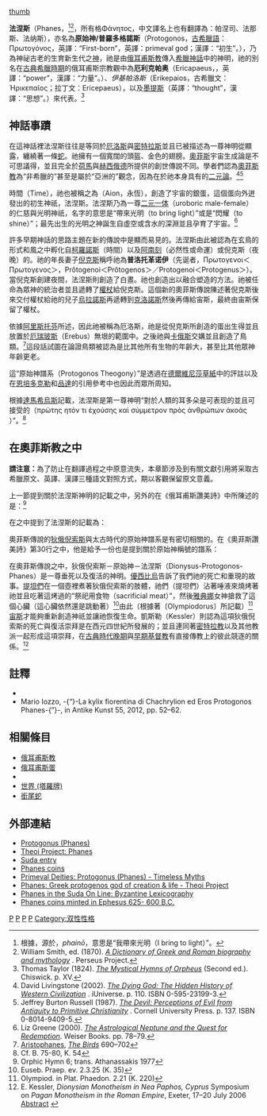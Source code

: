{{noteTA
|1=zh-cn:俄耳甫斯教; zh-tw:奧菲斯教; zh-hk:奧菲斯教; 
|2=zh-cn:俄耳甫斯; zh-tw:奧菲斯; zh-hk:奧菲斯; 
}}

[[圖像:Phanes.jpg|thumb]]

{{古希臘宗教}}

'''法涅斯'''（Phanes，{{lang-grc|Φάνης}}<ref>根據{{link-en|民俗詞源|folk etymology}}，源於{{lang|grc|φαίνω}}，''phainō''，意思是“我帶來光明（I bring to light）”。</ref><ref>William Smith, ed. (1870). [http://www.perseus.tufts.edu/hopper/text?doc=Perseus%3Atext%3A1999.04.0104%3Aentry%3Dphanes-bio-1 ''A Dictionary of Greek and Roman biography and mythology''] {{Wayback|url=http://www.perseus.tufts.edu/hopper/text?doc=Perseus%3Atext%3A1999.04.0104%3Aentry%3Dphanes-bio-1 |date=20170307140028 }}. Perseus Project.</ref>，所有格Φάνητος，中文譯名上也有翻譯為：帕涅司、法那斯、法纳斯），亦名為'''原始神/普羅多格諾斯'''（Protogonos，[[古希臘語|古希臘語]]：Πρωτογόνος，英譯：“First-born”，英譯：primeval god；漢譯：“初生”。），乃為神祕古老的生育新生代之[[神|神]]，祂是由[[俄耳甫斯教|俄耳甫斯教]]傳入[[希臘神話|希臘神話]]中的神明，祂的別名在[[古典希臘時期|古典希臘時期]]的俄耳甫斯宗教觀中為'''厄利克帕奥'''（Ericapaeus，{{lang|grc|Ἠρικαπαῖος或是Ἠρικεπαῖος}}，英譯：“power”，漢譯：“力量”。）、''伊基帕洛斯''（Erikepaios，古希臘文：Ἠρικεπαῖος；拉丁文：Ericepaeus），以及[[墨提斯|墨提斯]]（英譯：“thought”，漢譯：“思想”。）來代表。<ref>Thomas Taylor (1824). [http://books.google.com/books?id=MNEIAAAAQAAJ ''The Mystical Hymns of Orpheus''] {{Wayback|url=http://books.google.com/books?id=MNEIAAAAQAAJ |date=20200621043827 }} (Second ed.). Chiswick. p. XV.</ref>

{{TOClimit}}

== 神話事蹟 ==
在這神話裡法涅斯往往是等同於[[厄洛斯|厄洛斯]]與[[密特拉斯|密特拉斯]]並且已被描述為一尊神明從{{link-en|宇宙蛋|cosmic egg}}顯露，纏繞著一條[[蛇_(符號)|蛇]]。祂擁有一個寬闊的頭盔、金色的翅膀。[[奧菲斯|奧菲斯]]宇宙生成論是不可思議得，並且完全於[[荷馬|荷馬]]與[[赫西俄德|赫西俄德]]所提供的創世傳說不同。學者們認為[[奧菲斯教|奧菲斯教]]為“非希臘的”甚至是屬於“亞洲的”觀念，因為在於祂本身具有的[[二元論|二元論]]。<ref>David Livingstone (2002). [https://books.google.com/books?id=1nhO28Gm0sAC ''The Dying God: The Hidden History of Western Civilization''] {{Wayback|url=https://books.google.com/books?id=1nhO28Gm0sAC |date=20190812131458 }}. iUniverse. p. 110. ISBN 0-595-23199-3.</ref><ref>Jeffrey Burton Russell (1987). [https://books.google.com/books?id=D2-Na937xRYC ''The Devil: Perceptions of Evil from Antiquity to Primitive Christianity''] {{Wayback|url=https://books.google.com/books?id=D2-Na937xRYC |date=20200727083329 }}. Cornell University Press. p. 137. ISBN 0-8014-9409-5.</ref>

時間（Time），祂也被稱之為{{link-en|埃安 (神祇)|Aion (deity)|埃安}}（Aion，永恆），創造了宇宙的銀蛋，這個蛋向外迸發出的初生神祇，法涅斯。法涅斯乃為一尊[[對立統一|二元一体]]（uroboric male-female）的仁慈與光明神祇，名字的意思是“帶來光明（to bring light）”或是“閃耀（to shine）”；最先出生的光明之神誕生自虛空或含水的深淵並且孕育了宇宙。<ref>Liz Greene (2000). [http://books.google.com/books?isbn=1609253841 ''The Astrological Neptune and the Quest for Redemption'']. Weiser Books. pp. 78–79.</ref>

許多早期神話的思路主題在新的傳說中是顯而易見的。法涅斯由此被認為在玄鳥的形式和風之中孵化自[[柯羅諾斯|柯羅諾斯]]（時間）以及[[阿南刻|阿南刻]]（必然性或命運）或倪克斯（夜晚）的{{link-en|世界蛋|World-Egg}}。祂的年長妻子[[倪克斯|倪克斯]]稱呼祂為'''普洛托革诺伊'''（先诞者，Πρωτογενοι＜Πρωτογενος＞，Prôtogenoi＜Prôtogenos＞／Protogenoi＜Protogenus＞）。當倪克斯創建夜間，法涅斯則創造了白晝。祂也創造出以融合塑造的方法。祂被任命為眾神的統治者並且遞轉了[[權杖|權杖]]給倪克斯。這個新的奧菲斯傳說陳述著倪克斯後來交付權杖給祂的兒子[[烏拉諾斯|烏拉諾斯]]再遞轉到[[克洛諾斯|克洛諾斯]]然後再傳給宙斯，最終由宙斯保留了權杖。

依據[[阿里斯托芬|阿里斯托芬]]所述，因此祂被稱為厄洛斯，祂是從倪克斯所創造的蛋出生得並且放置於[[厄瑞玻斯|厄瑞玻斯]]（Erebus）無垠的範圍中。之後祂與[[卡俄斯|卡俄斯]]交媾並且創造了鳥類。<ref>[[阿里斯托芬|Aristophanes]], ''[[鸟_(剧本)|The Birds]]'' 690–702</ref>這段話試圖在論證鳥類被認為是比其他所有生物的年齡大，甚至比其他眾神年齡更老。

這“原始神譜系（Protogonos Theogony）”是透過在[[德爾維尼莎草紙|德爾維尼莎草紙]]中的評註以及在[[恩培多克勒|恩培多克勒]]和[[品達|品達]]的引用參考中也因此而眾所周知。

根據[[達馬希烏斯|達馬希烏斯]]記載，法涅斯是第一尊神明“對於人類的耳多朵是可表现的並且可接受的（πρώτης ητόν τι ἐχούσης καὶ σύμμετρον πρὸς ἀνθρώπων ἀκοάς ）”。<ref>Cf. B. 75-80, K. 54</ref>

== 在奧菲斯教之中 ==
{{主條目|奧菲斯教|奧菲斯蛋}}

'''請注意：'''為了防止在翻譯過程之中原意流失，本章節涉及到有關文獻引用將采取古希臘原文、英譯、漢譯三種語文對照方式，期以客觀保留原文意義。

上一節提到關於法涅斯神明的記載之中，另外的在《俄耳甫斯讚美詩》中所陳述的是：<ref>Orphic Hymn 6; trans. Athanassakis 1977</ref>{{quotation|'''古希臘原文：'''''ὄσσων ὃς σκοτόεσσαν ἀπημαύρωσας ὁμίχλην πάντη δινηθεὶς πτερύγων ῥιπαῖς κατὰ κόσμον λαμπρὸν ἄγων φάος ἁγνόν , ἀφ ' οὗ σε Φάνητα κικλήσκω.''

'''英譯：'''''You scattered the dark mist that lay before your eyes and, flapping your wings, you whirled about, and throughout this world you brought pure light. For this I call you Phanes.''

'''漢譯：'''''-{祢}-疏散了位在-{祢}-眼前的黑霧並且，揮舞-{祢}-的雙翼，-{祢}-轉過了身，以及在這個世界上的每一處-{祢}-帶來了純淨的光。為此我呼喚著-{祢}-法涅斯。''
}}

在{{link-en|德爾維尼紙莎草|Derveni Papyrus}}之中提到了法涅斯的記載為：
{{quotation|'''古希臘原文：'''''-{Πρωτογόνου βασιλέως αἰδοίου∙ τῶι δ' ἄρα πάντες ἀθάνατοι προσέφυν μάκαρες θεοὶ ἠδ̣ὲ θέαιναι καὶ ποταμοὶ καὶ κρῆναι ἐπήρατιο ἄλλα τε πάντα , ἅ̣σσα τότ’ ἦγγεγαῶτ ’ , αὐτὸς δ’ ἄρα μοῦνος ἔγεντο.}-''

'''英譯：'''''Of the First-born king, the reverend one; and upon him all the immortals grew, blessed gods and goddesses and rivers and lovely springs and everything else that had then been born; and he himself became the sole one.''<ref>Kouremenos, Parássoglou, and Tsantsanoglou 2006</ref>

'''漢譯：'''''最初出生的君王，应受尊敬者；並且在祂身上所有不朽的神靈正生長著，受祝福的男神們與女神們以及江川河流還有旖旎的春天加上其他一切誕生了；並且祂的本身成為了唯一的一尊。''
}}

奧菲斯傳說的[[狄俄倪索斯|狄俄倪索斯]]與太古時代的原始神譜系是有密切相關的。在《奧菲斯讚美詩》第30行之中，他是給予一份也是提到關於原始神稱號的譜系：
{{quotation|'''古希臘原文：'''''πρωτόγονον, διφυῆ, τρίγονον, Βακχεῖον ἄνακτα,ἄγριον, ἄρρητον, κρύφιον, δικέρωτα, δίμορφον.''

'''英譯：'''''Primeval, two-natured, thrice-born, Bacchic lord, savage, ineffable, secretive, two-horned, and two-shaped.''<ref>Orphic Hymn 30 Trans. Athanassakis 1977, 43</ref>

'''漢譯：'''''太古原初時代，兩種截然不同的本性，三次出生，酒神君主，原始的，不可見的，秘密的，雙角的，以及雙形態的。
}}

在奧菲斯傳說之中，狄俄倪索斯－原始神－法涅斯（Dionysus-Protogonos-Phanes）是一尊垂死以及復活的神明。[[該撒利亞的優西比烏|優西比烏]]告訴了我們祂的死亡和重現的故事。[[提坦|提坦們]]在一個壺裡煮著狄俄倪索斯的肢體，祂們（提坦們）沾著唾液來燒烤著祂並且吃著這烤過的“祭祀用食物（sacrificial meat）”，然後[[雅典娜|雅典娜]]女神搶救了這個心臟（這心臟依然還是跳動著）<ref>Euseb. Praep. ev. 2.3.25 (K. 35)</ref>由此（根據著{{link-en|小奥林匹奥多罗斯|Olympiodorus the Younger|奥林匹奥多罗斯}}〔Olympiodorus〕所記載）<ref>Olympiod. in Plat. Phaedon. 2.21 (K. 220)</ref>[[宙斯|宙斯]]才能夠重新創造神祇並讓祂恢復生命。凱斯勒（Kessler）則認為這項狄俄倪索斯的死亡與復活崇拜是在西元四世紀所發展的；並且連同著[[密特拉教|密特拉教]]以及其他教派一起形成這項崇拜，在[[古典時代晚期|古典時代晚期]]與[[早期基督教|早期基督教]]有直接傳教上的彼此競逐的關係。<ref>E. Kessler, ''Dionysian Monotheism in Nea Paphos, Cyprus'' Symposium on ''Pagan Monotheism in the Roman Empire'', Exeter, 17–20 July 2006 [http://www.huss.ex.ac.uk/classics/conferences/pagan_monotheism/abstracts.html Abstract] {{webarchive|url=https://web.archive.org/web/20080421032154/http://www.huss.ex.ac.uk/classics/conferences/pagan_monotheism/abstracts.html |date=2008-04-21 }}</ref>

== 註釋 ==
{{Reflist}}

*{{cite wikisource|author=Andrew Lang (1887)|wslink=Myth,_Ritual,_and_Religion/Volume_1/Chapter_10#315|title=''Myth, Ritual, and Religion, Volume 1, Chapter 10''|pages=315–319}}
*Mario Iozzo, -{“}-La kylix fiorentina di Chachrylion ed Eros Protogonos Phanes-{”}-, in Antike Kunst 55, 2012, pp. 52–62.

== 相關條目 ==
* [[俄耳甫斯教|俄耳甫斯教]]
* [[俄耳甫斯蛋|俄耳甫斯蛋]]
* {{link-en|宇宙蛋|World-Egg}}
* [[世界_(塔羅牌)|世界 (塔羅牌)]]
* [[銜尾蛇|銜尾蛇]]

== 外部連結 ==
{{共享資源|Phanes (deity)|法涅斯}}
*[http://timelessmyths.com/classical/primeval.html#Protogonus Protogonus (Phanes)] {{Wayback|url=http://timelessmyths.com/classical/primeval.html#Protogonus |date=20210126124204 }}
*[http://theoi.com/Protogenos/Phanes.html Theoi Project: Phanes] {{Wayback|url=http://theoi.com/Protogenos/Phanes.html |date=20210304064812 }}
*[http://www.stoa.org/sol-entries/phi/72 Suda entry]
*[https://web.archive.org/web/20141022045451/http://www.coinlink.com/News/ancients/first-money-in-human-history-worth-200000-euros/ Phanes coins]
*[http://timelessmyths.com/classical/primeval.html#Protogonus Primeval Deities: Protogonus (Phanes) - Timeless Myths] {{Wayback|url=http://timelessmyths.com/classical/primeval.html#Protogonus |date=20210126124204 }}
*[http://theoi.com/Protogenos/Phanes.html Phanes: Greek protogenos god of creation & life - Theoi Project] {{Wayback|url=http://theoi.com/Protogenos/Phanes.html |date=20210304064812 }}
*[http://www.stoa.org/sol-entries/phi/72 Phanes in the Suda On Line: Byzantine Lexicography]
*[https://web.archive.org/web/20141022045451/http://www.coinlink.com/News/ancients/first-money-in-human-history-worth-200000-euros/ Phanes coins minted in Ephesus 625- 600 B.C.]

{{希臘原始神}}
{{希臘神話諸神}}
{{希臘宗教}}

[[Category:希臘神祇|P]]
[[Category:古希臘宗教|P]]
[[Category:創造神|P]]
[[Category:希臘神話|P]]
[[Category:双性性格|Category:双性性格]]